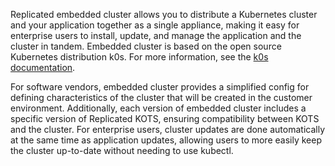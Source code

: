 Replicated embedded cluster allows you to distribute a Kubernetes cluster and your application together as a single appliance, making it easy for enterprise users to install, update, and manage the application and the cluster in tandem. Embedded cluster is based on the open source Kubernetes distribution k0s. For more information, see the [k0s documentation](https://docs.k0sproject.io/stable/).

For software vendors, embedded cluster provides a simplified config for defining characteristics of the cluster that will be created in the customer environment. Additionally, each version of embedded cluster includes a specific version of Replicated KOTS, ensuring compatibility between KOTS and the cluster. For enterprise users, cluster updates are done automatically at the same time as application updates, allowing users to more easily keep the cluster up-to-date without needing to use kubectl.